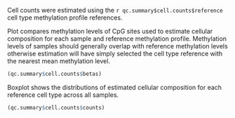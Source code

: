 Cell counts were estimated using the `r qc.summary$cell.counts$reference` cell type methylation profile references.

Plot compares methylation levels of CpG sites used to estimate cellular composition
for each sample and reference methylation profile.
Methylation levels of samples should generally overlap with reference methylation levels
otherwise estimation will have simply selected the cell type reference
with the nearest mean methylation level.

```r

(qc.summary$cell.counts$betas)

```

Boxplot shows the distributions of estimated cellular composition for each reference cell type across all samples.

```r

(qc.summary$cell.counts$counts)

```
